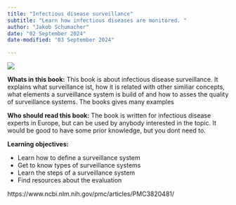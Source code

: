 ```yaml
---
title: "Infectious disease surveillance"
subtitle: "Learn how infectious diseases are monitored. "
author: "Jakob Schumacher"
date: "02 September 2024"
date-modified: "03 September 2024"

---
```



![](img/epicurve.png)


__Whats in this book:__ This book is about infectious disease surveillance. It explains what surveillance ist, how it is related with other similiar concepts, what elements a surveillance system is build of and how to asses the quality of surveillance systems. The books gives many examples

__Who should read this book:__ The book is written for infectious disease experts in Europe, but can be used by anybody interested in the topic. It would be good to have some prior knowledge, but you dont need to. 

__Learning objectives:__ 

- Learn how to define a surveillance system
- Get to know types of surveillance systems
- Learn the steps of a surveillance system
- Find resources about the evaluation

https://www.ncbi.nlm.nih.gov/pmc/articles/PMC3820481/ 
